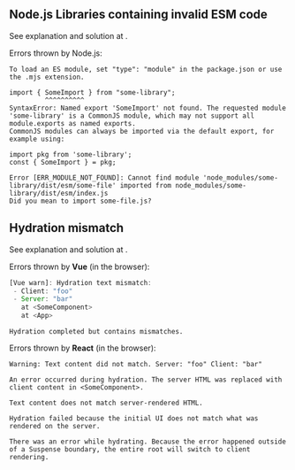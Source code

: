 
## Node.js Libraries containing invalid ESM code

See explanation and solution at <Link href="/invalid-esm" />.

Errors thrown by Node.js:

```
To load an ES module, set "type": "module" in the package.json or use the .mjs extension.
```
```
import { SomeImport } from "some-library";
         ^^^^^^^^^^
SyntaxError: Named export 'SomeImport' not found. The requested module 'some-library' is a CommonJS module, which may not support all module.exports as named exports.
CommonJS modules can always be imported via the default export, for example using:

import pkg from 'some-library';
const { SomeImport } = pkg;
```
```
Error [ERR_MODULE_NOT_FOUND]: Cannot find module 'node_modules/some-library/dist/esm/some-file' imported from node_modules/some-library/dist/esm/index.js
Did you mean to import some-file.js?
```

## Hydration mismatch

See explanation and solution at <Link href="/hydration-mismatch" />.

Errors thrown by **Vue** (in the browser):
```js
[Vue warn]: Hydration text mismatch:
 - Client: "foo"
 - Server: "bar"
   at <SomeComponent>
   at <App>
```
```
Hydration completed but contains mismatches.
```

Errors thrown by **React** (in the browser):
```
Warning: Text content did not match. Server: "foo" Client: "bar"
```
```
An error occurred during hydration. The server HTML was replaced with client content in <SomeComponent>.
```
```
Text content does not match server-rendered HTML.
```
```
Hydration failed because the initial UI does not match what was rendered on the server.
```
```
There was an error while hydrating. Because the error happened outside of a Suspense boundary, the entire root will switch to client rendering.
```
